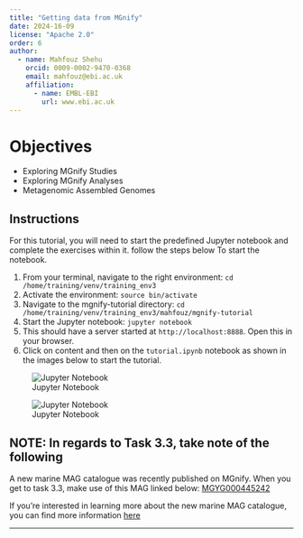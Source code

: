 ```yaml
---
title: "Getting data from MGnify"
date: 2024-16-09
license: "Apache 2.0"
order: 6
author:
  - name: Mahfouz Shehu
    orcid: 0009-0002-9470-0368
    email: mahfouz@ebi.ac.uk
    affiliation:
      - name: EMBL-EBI
        url: www.ebi.ac.uk
---
```


# Objectives

- Exploring MGnify Studies
- Exploring MGnify Analyses
- Metagenomic Assembled Genomes

Instructions
---------------

For this tutorial, you will need to start the predefined Jupyter notebook and complete the exercises within it.
follow the steps below To start the notebook.


1. From your terminal, navigate to the right environment: `cd /home/training/venv/training_env3`
2. Activate the environment: `source bin/activate`
3. Navigate to the mgnify-tutorial directory: `cd /home/training/venv/training_env3/mahfouz/mgnify-tutorial`
4. Start the Jupyter notebook: `jupyter notebook`
5. This should have a server started at `http://localhost:8888`. Open this in your browser.
6. Click on content and then on the `tutorial.ipynb` notebook as shown in the images below to start the tutorial.

![Jupyter Notebook](getting_data_from_mgnify/content_nav_image.png)

![Jupyter Notebook](getting_data_from_mgnify/tutorial_nav_image.png)

NOTE: In regards to Task 3.3, take note of the following
---------------
A new marine MAG catalogue was recently published on MGnify.
When you get to task 3.3, make use of this MAG linked below:
[MGYG000445242](https://www.ebi.ac.uk/metagenomics/genomes/MGYG000445242)

If you're interested in learning more about the new marine MAG catalogue, you can find more information [here](https://ebi-metagenomics.github.io/blog/2024/08/08/Charting-New-Waters/)

---------------
